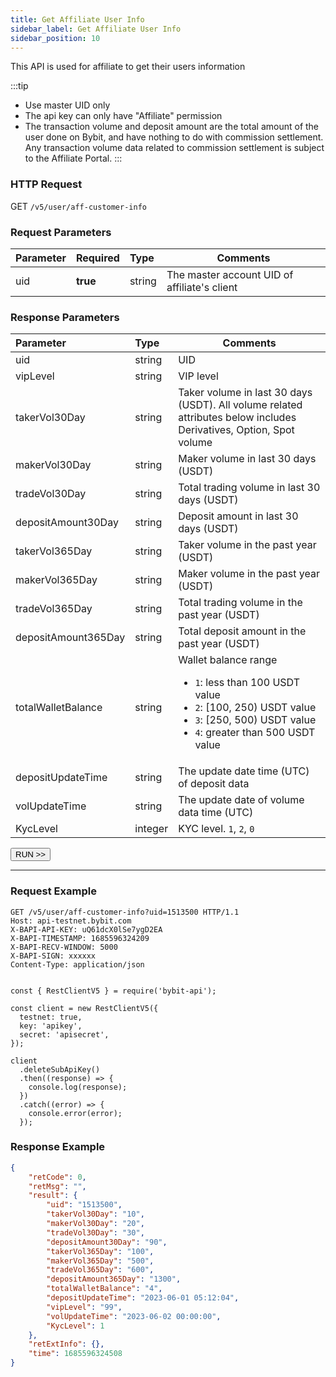 ```yaml
---
title: Get Affiliate User Info
sidebar_label: Get Affiliate User Info
sidebar_position: 10
---
```


This API is used for affiliate to get their users information

:::tip
* Use master UID only
* The api key can only have "Affiliate" permission
* The transaction volume and deposit amount are the total amount of the user done on Bybit, and have nothing to do with commission settlement. Any transaction volume data related to commission settlement is subject to the Affiliate Portal.
:::

### HTTP Request
GET `/v5/user/aff-customer-info`

### Request Parameters
| Parameter | Required | Type | Comments|
|:----- |:-------|:-----|------ |
|uid |**true** |string |The master account UID of affiliate's client|

### Response Parameters
| Parameter | Type | Comments|
|:----- |:-----|----- |
|uid |string |UID|
|vipLevel |string |VIP level |
|takerVol30Day |string |Taker volume in last 30 days (USDT). All volume related attributes below includes Derivatives, Option, Spot volume|
|makerVol30Day |string |Maker volume in last 30 days (USDT)|
|tradeVol30Day |string |Total trading volume in last 30 days (USDT)|
|depositAmount30Day |string |Deposit amount in last 30 days (USDT)|
|takerVol365Day |string |Taker volume in the past year (USDT)|
|makerVol365Day |string |Maker volume in the past year (USDT)|
|tradeVol365Day |string |Total trading volume in the past year (USDT)|
|depositAmount365Day |string |Total deposit amount in the past year (USDT)|
|totalWalletBalance |string |Wallet balance range <ul><li>`1`: less than 100 USDT value</li><li>`2`: [100, 250) USDT value</li><li>`3`: [250, 500) USDT value</li><li>`4`: greater than 500 USDT value</li></ul> |
|depositUpdateTime |string |The update date time (UTC) of deposit data |
|volUpdateTime |string |The update date of volume data time (UTC) |
|KycLevel |integer |KYC level. `1`, `2`, `0`|

<a href="/api-explorer/v5/user/affiliate-info"><Button>RUN >></Button></a>

---

### Request Example

<Tabs groupId="programming-languages">
<TabItem value="http" label="HTTP">

```http
GET /v5/user/aff-customer-info?uid=1513500 HTTP/1.1
Host: api-testnet.bybit.com
X-BAPI-API-KEY: uQ61dcX0lSe7ygD2EA
X-BAPI-TIMESTAMP: 1685596324209
X-BAPI-RECV-WINDOW: 5000
X-BAPI-SIGN: xxxxxx
Content-Type: application/json
```

</TabItem>
<TabItem value="python" label="Python">

```python

```

</TabItem>

<TabItem value="Node" label="Node.js">

```n4js
const { RestClientV5 } = require('bybit-api');

const client = new RestClientV5({
  testnet: true,
  key: 'apikey',
  secret: 'apisecret',
});

client
  .deleteSubApiKey()
  .then((response) => {
    console.log(response);
  })
  .catch((error) => {
    console.error(error);
  });
```

</TabItem>
</Tabs>

### Response Example

```json
{
    "retCode": 0,
    "retMsg": "",
    "result": {
        "uid": "1513500",
        "takerVol30Day": "10",
        "makerVol30Day": "20",
        "tradeVol30Day": "30",
        "depositAmount30Day": "90",
        "takerVol365Day": "100",
        "makerVol365Day": "500",
        "tradeVol365Day": "600",
        "depositAmount365Day": "1300",
        "totalWalletBalance": "4",
        "depositUpdateTime": "2023-06-01 05:12:04",
        "vipLevel": "99",
        "volUpdateTime": "2023-06-02 00:00:00",
        "KycLevel": 1
    },
    "retExtInfo": {},
    "time": 1685596324508
}
```
